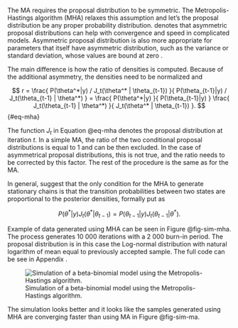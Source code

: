The MA requires the proposal distribution to be symmetric. The Metropolis-Hastings algorithm (MHA) relaxes this assumption and let's
the proposal distribution be any proper probability distribution. \parencite[Chap. 11.2]{Gelman2014_BayesianDataAnalysis} denotes
that asymmetric proposal distributions can help with convergence and speed in complicated models. Asymmetric proposal distribution is
also more appropriate for parameters that itself have asymmetric distribution, such as the variance or standard deviation, whose
values are bound at zero \parencite[9.2.1]{McElreath2020_StatisticalRethinkingBayesian}. 

The main difference is how the ratio of densities is computed. Because of the additional asymmetry, the
densities need to be normalized and 

$$
r = \frac{
    P(\theta^*|y) / J_t(\theta^* | \theta_{t-1})
}{
    P(\theta_{t-1}|y) / J_t(\theta_{t-1} | \theta^*)
} = \frac{
    P(\theta^*|y)
}{
    P(\theta_{t-1}|y)
} \frac{
    J_t(\theta_{t-1} | \theta^*)
}{
    J_t(\theta^* | \theta_{t-1})
}.
$$ {#eq-mha}

The function $J_t$ in Equation @eq-mha denotes the proposal distribution at iteration $t$. In a simple MA, the ratio of the two conditional
proposal distributions is equal to 1 and can be then excluded. In the case of asymmetrical proposal distributions, this is not true,
and the ratio needs to be corrected by this factor. The rest of the procedure is the same as for the MA.

In general, \parencite[Chap. 6.8]{Hebak2013_StatistickeMysleniNastroje} suggest that the only condition for the MHA to generate
stationary chains is that the transition probabilities between two states are proportional to the posterior densities, formally put as

$$
P(\theta^*|y) J_t(\theta^* | \theta_{t-1}) = P(\theta_{t-1}|y) J_t(\theta_{t-1} | \theta^*).
$$

Example of data generated using MHA can be seen in Figure @fig-sim-mha. The process generates 10 000 iterations with a 2 000 burn-in period.
The proposal distribution is in this case the Log-normal distribution with natural logarithm of mean equal to previously accepted sample. The
full code can be see in Appendix \ref{code-mha}.

![Simulation of a beta-binomial model using the Metropolis-Hastings algorithm.](./img/sim_mha.png){#fig-sim-mha}

The simulation looks better and it looks like the samples generated using MHA are converging faster than using MA in Figure @fig-sim-ma.